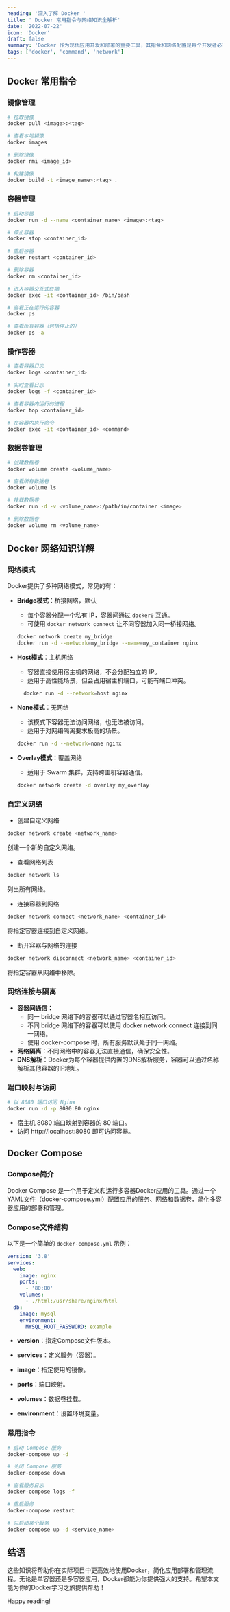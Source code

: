 ```yaml
---
heading: '深入了解 Docker '
title: ' Docker 常用指令与网络知识全解析'
date: '2022-07-22'
icon: 'Docker'
draft: false
summary: 'Docker 作为现代应用开发和部署的重要工具，其指令和网络配置是每个开发者必须掌握的核心技能。本文将深入探讨Docker的常用指令，包括容器管理、镜像操作、网络配置等，帮助你更好地理解和使用Docker。'
tags: ['docker', 'command', 'network']
---
```


## Docker 常用指令

### 镜像管理

```bash
# 拉取镜像
docker pull <image>:<tag>

# 查看本地镜像
docker images

# 删除镜像
docker rmi <image_id>

# 构建镜像
docker build -t <image_name>:<tag> .
```

### 容器管理

```bash
# 启动容器
docker run -d --name <container_name> <image>:<tag>

# 停止容器
docker stop <container_id>

# 重启容器
docker restart <container_id>

# 删除容器
docker rm <container_id>

# 进入容器交互式终端
docker exec -it <container_id> /bin/bash

# 查看正在运行的容器
docker ps

# 查看所有容器（包括停止的）
docker ps -a

```

### 操作容器

```bash
# 查看容器日志
docker logs <container_id>

# 实时查看日志
docker logs -f <container_id>

# 查看容器内运行的进程
docker top <container_id>

# 在容器内执行命令
docker exec -it <container_id> <command>
```

### 数据卷管理

```bash
# 创建数据卷
docker volume create <volume_name>

# 查看所有数据卷
docker volume ls

# 挂载数据卷
docker run -d -v <volume_name>:/path/in/container <image>

# 删除数据卷
docker volume rm <volume_name>
```

## Docker 网络知识详解

### 网络模式

Docker提供了多种网络模式，常见的有：

- **Bridge模式**：桥接网络，默认

  - 每个容器分配一个私有 IP，容器间通过 `docker0` 互通。
  - 可使用 `docker network connect` 让不同容器加入同一桥接网络。

  ```bash
  docker network create my_bridge
  docker run -d --network=my_bridge --name=my_container nginx
  ```

- **Host模式**：主机网络
  - 容器直接使用宿主机的网络，不会分配独立的 IP。
  - 适用于高性能场景，但会占用宿主机端口，可能有端口冲突。
  ```bash
    docker run -d --network=host nginx
  ```
- **None模式**：无网络

  - 该模式下容器无法访问网络，也无法被访问。
  - 适用于对网络隔离要求极高的场景。

  ```bash
  docker run -d --network=none nginx
  ```

- **Overlay模式**：覆盖网络
  - 适用于 Swarm 集群，支持跨主机容器通信。
  ```bash
  docker network create -d overlay my_overlay
  ```

### 自定义网络

- 创建自定义网络

```bash
docker network create <network_name>
```

创建一个新的自定义网络。

- 查看网络列表

```bash
docker network ls
```

列出所有网络。

- 连接容器到网络

```bash
docker network connect <network_name> <container_id>
```

将指定容器连接到自定义网络。

- 断开容器与网络的连接

```bash
docker network disconnect <network_name> <container_id>
```

将指定容器从网络中移除。

### 网络连接与隔离

- **容器间通信：**
  - 同一 bridge 网络下的容器可以通过容器名相互访问。
  - 不同 bridge 网络下的容器可以使用 docker network connect 连接到同一网络。
  - 使用 docker-compose 时，所有服务默认处于同一网络。
- **网络隔离**：不同网络中的容器无法直接通信，确保安全性。
- **DNS解析**：Docker为每个容器提供内置的DNS解析服务，容器可以通过名称解析其他容器的IP地址。

### 端口映射与访问

```bash
# 以 8080 端口访问 Nginx
docker run -d -p 8080:80 nginx
```

- 宿主机 8080 端口映射到容器的 80 端口。
- 访问 http://localhost:8080 即可访问容器。

## Docker Compose

### Compose简介

Docker Compose 是一个用于定义和运行多容器Docker应用的工具。通过一个YAML文件（docker-compose.yml）配置应用的服务、网络和数据卷，简化多容器应用的部署和管理。

### Compose文件结构

以下是一个简单的 `docker-compose.yml` 示例：

```yml
version: '3.8'
services:
  web:
    image: nginx
    ports:
      - '80:80'
    volumes:
      - ./html:/usr/share/nginx/html
  db:
    image: mysql
    environment:
      MYSQL_ROOT_PASSWORD: example
```

- **version**：指定Compose文件版本。

- **services**：定义服务（容器）。

- **image**：指定使用的镜像。

- **ports**：端口映射。

- **volumes**：数据卷挂载。

- **environment**：设置环境变量。

### 常用指令

```bash
# 启动 Compose 服务
docker-compose up -d

# 关闭 Compose 服务
docker-compose down

# 查看服务日志
docker-compose logs -f

# 重启服务
docker-compose restart

# 只启动某个服务
docker-compose up -d <service_name>
```

## 结语

这些知识将帮助你在实际项目中更高效地使用Docker，简化应用部署和管理流程。无论是单容器还是多容器应用，Docker都能为你提供强大的支持。希望本文能为你的Docker学习之旅提供帮助！

Happy reading! <Twemoji emoji="clinking-beer-mugs" />
